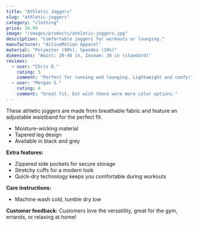 ```yaml
---
title: "Athletic Joggers"
slug: "athletic-joggers"
category: "clothing"
price: 34.99
image: "/images/products/athletic-joggers.jpg"
description: "Comfortable joggers for workouts or lounging."
manufacturer: "ActiveMotion Apparel"
material: "Polyester (90%), Spandex (10%)"
dimensions: "Waist: 28-40 in, Inseam: 30 in (standard)"
reviews:
  - user: "Chris D."
    rating: 5
    comment: "Perfect for running and lounging. Lightweight and comfy!"
  - user: "Morgan S."
    rating: 4
    comment: "Great fit, but wish there were more color options."
---
```


These athletic joggers are made from breathable fabric and feature an adjustable waistband for the perfect fit.

- Moisture-wicking material
- Tapered leg design
- Available in black and grey

**Extra features:**
- Zippered side pockets for secure storage
- Stretchy cuffs for a modern look
- Quick-dry technology keeps you comfortable during workouts

**Care instructions:**
- Machine wash cold, tumble dry low

**Customer feedback:**
Customers love the versatility, great for the gym, errands, or relaxing at home!
